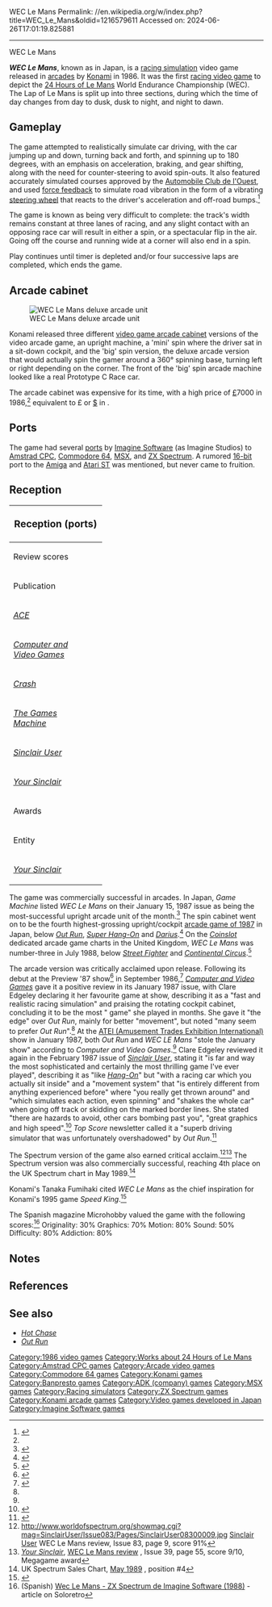 WEC Le Mans
Permalink: //en.wikipedia.org/w/index.php?title=WEC_Le_Mans&oldid=1216579611
Accessed on: 2024-06-26T17:01:19.825881



------
WEC Le Mans
{{Infobox video game
| image = WEC Le Mans Cover.jpg
| caption = 
| developer = [[Konami]]<br>[[Banpresto|Technostar/Coreland]]<br>[[Alpha Denshi]]
| publisher = {{collapsible list|title=Konami|
'''Arcade'''<br />Konami<br />
'''C64, CPC, MSX, ZX'''<br />[[Imagine Software|Imagine Studios]]<ref name="gf_c64">{{cite web|url=http://www.gamefaqs.com/c64/572220-wec-le-mans/data|title=WEC Le Mans|access-date=12 June 2015}}</ref><ref name="gf_cpc">{{cite web|url=http://www.gamefaqs.com/cpc/940168-wec-le-mans/data|title=WEC Le Mans|access-date=12 June 2015}}</ref><ref name="gf_zx">{{cite web|url=http://www.gamefaqs.com/sinclair/948380-wec-le-mans/data|title=WEC Le Mans|access-date=12 June 2015}}</ref><ref name="msx">{{cite web|url=http://www.generation-msx.nl/software/imagine/wec-le-mans/3374/|title=WEC Le Mans|author=Generation-MSX.nl|work=Generation MSX|access-date=12 June 2015}}</ref>
}}
| series = 
| engine = 
| platforms = [[Arcade game|Arcade]], [[Amstrad CPC]], [[Commodore 64]], [[MSX]], [[ZX Spectrum]]
| released = {{collapsible list|title=September 1986|
'''Arcade'''<br />September 1986<ref name="cvg65"/><ref name="cvg_rev1"/>
'''Commodore 64''' {{vgrelease|NA|[[1988 in video gaming|1988]]|EU|1988<ref name="gf_c64"/>}}
'''Amstrad CPC''' {{vgrelease|EU|1988<ref name="gf_cpc"/>}}
'''ZX Spectrum''' {{vgrelease|EU|1988<ref name="gf_zx"/>}}
'''MSX'''<br />1988<ref name="msx"/>
}}
| genre = [[Racing simulation]]
| modes = 
| arcade system = [[Arcade system board#Konami|Konami Dual 68000]]<ref>{{cite web|url=http://www.system16.com/hardware.php?id=562|title=System 16 - Konami Dual 68000 Based Hardware (Konami)|access-date=12 June 2015}}</ref>
}}

'''''WEC Le Mans''''', known as {{nihongo foot|'''''WEC Le Mans 24'''''|WECル・マン24|WEC Ru Man 24|lead=yes|group=lower-alpha}} in Japan, is a [[racing simulation]] video game released in [[Arcade game|arcades]] by [[Konami]] in 1986. It was the first [[racing video game]] to depict the [[24 Hours of Le Mans]] World Endurance Championship (WEC). The Lap of Le Mans is split up into three sections, during which the time of day changes from day to dusk, dusk to night, and night to dawn.

==Gameplay==
The game attempted to realistically simulate car driving, with the car jumping up and down, turning back and forth, and spinning up to 180 degrees, with an emphasis on acceleration, braking, and gear shifting, along with the need for counter-steering to avoid spin-outs. It also featured accurately simulated courses approved by the [[Automobile Club de l'Ouest]], and used [[Haptic technology|force feedback]] to simulate road vibration in the form of a vibrating [[Racing wheel|steering wheel]] that reacts to the driver's acceleration and off-road bumps.<ref>{{KLOV game|10383|WEC Le Mans 24}}</ref>

The game is known as being very difficult to complete: the track's width remains constant at three lanes of racing, and any slight contact with an opposing race car will result in either a spin, or a spectacular flip in the air. Going off the course and running wide at a corner will also end in a spin.

Play continues until timer is depleted and/or four successive laps are completed, which ends the game.

==Arcade cabinet==
[[Image:WECLeMans24.jpg|thumb|left|WEC Le Mans deluxe arcade unit]]

Konami released three different [[video game arcade cabinet]] versions of the video arcade game, an upright machine, a 'mini' spin where the driver sat in a sit-down cockpit, and the 'big' spin version, the deluxe arcade version that would actually spin the gamer around a 360° spinning base, turning left or right depending on the corner. The front of the 'big' spin arcade machine looked like a real Prototype C Race car.

The arcade cabinet was expensive for its time, with a high price of [[Pound sterling|£]]7000 in 1986,<ref name="su_arc"/> equivalent to £{{Inflation|UK|7000|1986|r=0}} or [[United States dollar|$]]{{Inflation|US|{{To USD|{{inflation|UK|7000|1986|2012|r=2}}|GBR}}|2012|r=0}} in {{currentyear}}.

==Ports==
The game had several [[Porting|ports]] by [[Imagine Software]] (as Imagine Studios) to [[Amstrad CPC]], [[Commodore 64]], [[MSX]], and [[ZX Spectrum]]. A rumored [[History of video game consoles (fourth generation)|16-bit]] port to the [[Amiga]] and [[Atari ST]] was mentioned, but never came to fruition.

==Reception==
{| class="wikitable collapsible" style="float: right; font-size: 80%; text-align: center; margin: 1em; margin-top: 0; padding: 0; background: transparent" cellpadding=0 cellspacing=0
! colspan=4 style="font-size: 120%" | Reception (ports)
|-
! colspan=4 | Review scores
|-
! rowspan=2 | Publication
! colspan=3 style="text-align: center" | Scores
|-
! [[Commodore 64|C64]]
! [[Amstrad CPC|CPC]]
! [[ZX Spectrum|ZX]]
|-
| ''[[ACE (games magazine)|ACE]]''
| 
| 841/1000<ref name="ace_review">{{cite web|url=http://www.worldofspectrum.org/showmag.cgi?mag=ACE/Issue18/Pages/ACE1800043.jpg|title=World of Spectrum - Forced Redirect|access-date=12 June 2015}}</ref>
| 832/1000<ref name="ace_review"/>
|-
| ''[[Computer and Video Games|Computer and<br />Video Games]]''
| 
| 82%<ref name="cvg_review">{{cite web|url=http://www.worldofspectrum.org/showmag.cgi?mag=C+VG/Issue089/Pages/CVG08900023.jpg|title=World of Spectrum - Forced Redirect|access-date=12 June 2015}}</ref>
| 83%<ref name="cvg_review"/>
|-
| ''[[Crash (magazine)|Crash]]''
| 
| 
| 66%<ref>{{cite web|url=http://www.worldofspectrum.org/showmag.cgi?mag=Crash/Issue62/Pages/Crash6200014.jpg|title=World of Spectrum - Forced Redirect|access-date=12 June 2015}}</ref>
|-
| ''[[The Games Machine|The Games<br />Machine]]''
| 14%<ref name="tgm_review">{{cite web|url=http://www.worldofspectrum.org/showmag.cgi?mag=TheGamesMachine/Issue17/Pages/TheGamesMachine1700048.jpg|title=World of Spectrum - Forced Redirect|access-date=12 June 2015}}</ref>
| 
| 61%<ref name="tgm_review"/>
|-
| ''[[Sinclair User]]''
| 
| 
| 91%<ref name="suser"/>
|-
| ''[[Your Sinclair]]''
| 
| 
| 9/10<ref name="ysinclair"/>
|-
! colspan=4 | Awards
|-
! colspan=2 | Entity
! colspan=2 | Award
|-
| colspan=2 | ''[[Your Sinclair]]''
| colspan=2 | Megagame
|}

The game was commercially successful in arcades. In Japan, ''Game Machine'' listed ''WEC Le Mans'' on their January 15, 1987 issue as being the most-successful upright arcade unit of the month.<ref>{{cite magazine|title=Game Machine's Best Hit Games 25 - アップライト, コックピット型TVゲーム機 (Upright/Cockpit Videos)|magazine=[[:ja:ゲームマシン|Game Machine]]|issue=300|publisher=[[:ja:アミューズメント通信社|Amusement Press, Inc.]]|date=15 January 1987|page=21|lang=ja}}</ref> The spin cabinet went on to be the fourth highest-grossing upright/cockpit [[1987 in video games|arcade game of 1987]] in Japan, below ''[[Out Run]]'', ''[[Super Hang-On]]'' and ''[[Darius (video game)|Darius]]''.<ref>{{cite magazine |title=Game Machine's Best Hit Games 25: '87 |magazine=[[:ja:ゲームマシン|Game Machine]] |issue=324 |publisher=[[:ja:アミューズメント通信社|Amusement Press, Inc.]] |date=15 January 1988 |page=20 |lang=ja |url=https://onitama.tv/gamemachine/pdf/19880115p.pdf#page=11}}</ref> On the ''[[Coinslot]]'' dedicated arcade game charts in the United Kingdom, ''WEC Le Mans'' was number-three in July 1988, below ''[[Street Fighter (video game)|Street Fighter]]'' and ''[[Continental Circus]]''.<ref>{{cite magazine |title=Top Five Dedicated Games |magazine=[[Sinclair User]] |date=18 July 1988 |issue=77 (August 1988) |url=https://archive.org/details/sinclair-user-magazine-077/page/n81/mode/1up}}</ref>

The arcade version was critically acclaimed upon release. Following its debut at the Preview '87 show<ref name="cvg_rev1">{{cite web|url=http://www.solvalou.com/subpage/arcade_reviews/27/394/wec_le_mans_review.html|title=Wec Le Mans arcade game review|access-date=12 June 2015}}</ref> in September 1986,<ref name="cvg65">{{cite web|url=http://awesome.commodore.me/downloads/magazine/Computer_And_Video_Games/Computer_And_Video_Games_Issue_065_Mar_87.pdf#page=92|title=Commodore is Awesome|author=Commodore is Awesome|work=Vintage is the New Old|access-date=12 June 2015}}</ref> ''[[Computer and Video Games]]'' gave it a positive review in its January 1987 issue, with Clare Edgeley declaring it her favourite game at show, describing it as a "fast and realistic racing simulation" and praising the rotating cockpit cabinet, concluding it to be the most "{{sic|exhile|rating}} game" she played in months. She gave it "the edge" over ''Out Run'', mainly for better "movement", but noted "many seem to prefer ''Out Run''".<ref name="cvg_rev1"/> At the [[Amusement Trades Exhibition International|ATEI (Amusement Trades Exhibition International)]] show in January 1987, both ''Out Run'' and ''WEC LE Mans'' "stole the January show" according to ''Computer and Video Games''.<ref name="cvg65"/> Clare Edgeley reviewed it again in the February 1987 issue of ''[[Sinclair User]]'', stating it "is far and way the most sophisticated and certainly the most thrilling game I've ever played", describing it as "like ''[[Hang-On]]''" but "with a racing car which you actually sit inside" and a "movement system" that "is entirely different from anything experienced before" where "you really get thrown around" and "which simulates each action, even spinning" and "shakes the whole car" when going off track or skidding on the marked border lines. She stated "there are hazards to avoid, other cars bombing past you", "great graphics and high speed".<ref name="su_arc">{{cite web|url=http://www.solvalou.com/subpage/arcade_reviews/103/394/wec_le_mans_review.html|title=Wec Le Mans arcade game review|access-date=12 June 2015}}</ref> ''Top Score'' newsletter called it a "superb driving simulator that was unfortunately overshadowed" by ''Out Run''.<ref name="Top-Score">{{cite news |title=Hot New Games Debut for the Winter Season: AMOA Expo '86 Previews Sizzling Lineup of Video and Pin Games |work=Top Score |date=Winter 1987 |publisher=Amusement Players Association |url=https://archive.org/details/1987WinterTopScore/page/n2}}</ref>

The Spectrum version of the game also earned critical acclaim.<ref name="suser">http://www.worldofspectrum.org/showmag.cgi?mag=SinclairUser/Issue083/Pages/SinclairUser08300009.jpg [[Sinclair User]] WEC Le Mans review, Issue 83, page 9, score 91%</ref><ref name="ysinclair">''[[Your Sinclair]]'', [http://www.ysrnry.co.uk/articles/weclemans.htm WEC Le Mans review] {{Webarchive|url=https://web.archive.org/web/20110206004440/http://www.ysrnry.co.uk/articles/weclemans.htm |date=2011-02-06}}, Issue 39, page 55, score 9/10, Megagame award</ref> The Spectrum version was also commercially successful, reaching 4th place on the UK Spectrum chart in May 1989.<ref>UK Spectrum Sales Chart, [http://ysrnry.co.uk/ys41.htm May 1989] {{webarchive|url=https://web.archive.org/web/20140126012022/http://www.ysrnry.co.uk/ys41.htm |date=2014-01-26}}, position #4</ref>

Konami's Tanaka Fumihaki cited ''WEC Le Mans'' as the chief inspiration for Konami's 1995 game ''Speed King''.<ref>{{cite magazine|title=Konami |magazine=[[Next Generation (magazine)|Next Generation]]|issue=19|publisher=[[Imagine Media]] |date=July 1996|page=70}}</ref>

The Spanish magazine Microhobby valued the game with the following scores:<ref>(Spanish) [https://www.soloretro.com/spectrum/wec-le-mans-zx-spectrum-de-imagine-software-1988.php Wec Le Mans - ZX Spectrum de Imagine Software (1988)] - article on Soloretro</ref> Originality: 30% Graphics: 70% Motion: 80% Sound: 50% Difficulty: 80% Addiction: 80%

== Notes ==
{{notelist}}

== References ==
{{reflist}}

==See also==
* ''[[Hot Chase]]''
* ''[[Out Run]]''

{{24 Hours of Le Mans}}

[[Category:1986 video games]]
[[Category:Works about 24 Hours of Le Mans]]
[[Category:Amstrad CPC games]]
[[Category:Arcade video games]]
[[Category:Commodore 64 games]]
[[Category:Konami games]]
[[Category:Banpresto games]]
[[Category:ADK (company) games]]
[[Category:MSX games]]
[[Category:Racing simulators]]
[[Category:ZX Spectrum games]]
[[Category:Konami arcade games]]
[[Category:Video games developed in Japan]]
[[Category:Imagine Software games]]